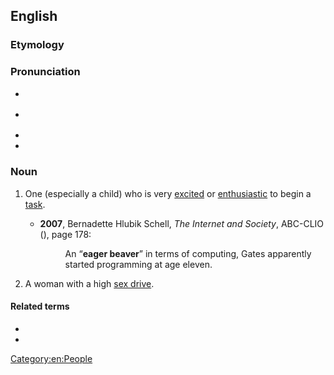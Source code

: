 ==English==
{{was wotd|2009|January|26}}

===Etymology===
{{rfe|en}} <!-- Are beavers noted for their premature wood-chopping, or is it just a good-sounding word pair? -->

===Pronunciation===
* {{a|UK}} {{IPA|en|/ˌiː.ɡə ˈbiː.və/}}
* {{a|US}} {{IPA|en|/ˌi.ɡɚ ˈbi.vɚ/}}
* {{audio|en|en-us-eager beaver.ogg|Audio (US)}}
* {{audio|en|en-au-eager beaver.ogg|Audio (AU)}}

===Noun===
{{en-noun}}

# {{lb|en|idiomatic|colloquial}} One (especially a child) who is very [[excited]] or [[enthusiastic]] to begin a [[task]].
#* '''2007''', Bernadette Hlubik Schell, ''The Internet and Society'', ABC-CLIO ({{ISBN|9781598840315}}), page 178:
#*: An “'''eager beaver'''” in terms of computing, Gates apparently started programming at age eleven.
# {{lb|en|idiomatic|humorous}} A woman with a high [[sex drive]].
#: {{rfquote-sense|en}}

====Related terms====
* {{l|en|eager}}
* {{l|en|beaver away}}

[[Category:en:People]]